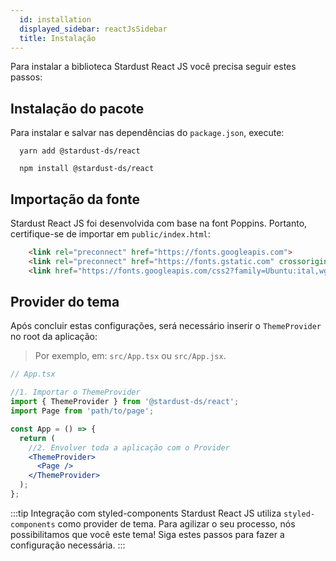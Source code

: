 ```yaml
---
  id: installation
  displayed_sidebar: reactJsSidebar
  title: Instalação
---
```


Para instalar a biblioteca Stardust React JS você precisa seguir estes passos:

## Instalação do pacote
Para instalar e salvar nas dependências do `package.json`, execute:

<Tabs groupId='yarn-npm'>
<TabItem value='yarn' label='yarn'>

  ```shell
    yarn add @stardust-ds/react
  ```

</TabItem>

<TabItem value='npm' label='npm'>

```shell
  npm install @stardust-ds/react
```

</TabItem>
</Tabs>

## Importação da fonte
Stardust React JS foi desenvolvida com base na font Poppins. Portanto, certifique-se de importar em `public/index.html`:

```html
    <link rel="preconnect" href="https://fonts.googleapis.com">
    <link rel="preconnect" href="https://fonts.gstatic.com" crossorigin>
    <link href="https://fonts.googleapis.com/css2?family=Ubuntu:ital,wght@0,300;0,400;0,500;0,700;1,300;1,400;1,500;1,700&display=swap" rel="stylesheet">
```

## Provider do tema
Após concluir estas configurações, será necessário inserir o `ThemeProvider` no root da aplicação: <br />
> Por exemplo, em: `src/App.tsx` ou  `src/App.jsx`.

```jsx
// App.tsx

//1. Importar o ThemeProvider
import { ThemeProvider } from '@stardust-ds/react';
import Page from 'path/to/page';

const App = () => {
  return (
    //2. Envolver toda a aplicação com o Provider
    <ThemeProvider>
      <Page />
    </ThemeProvider>
  );
};
```


<!--
TODO: Inserir link em "estes passos" para a página apropriada
-->
:::tip Integração com styled-components
  Stardust React JS utiliza `styled-components` como provider de tema. Para agilizar o seu processo, nós possibilitamos que você este tema!
  Siga estes passos para fazer a configuração necessária.
:::